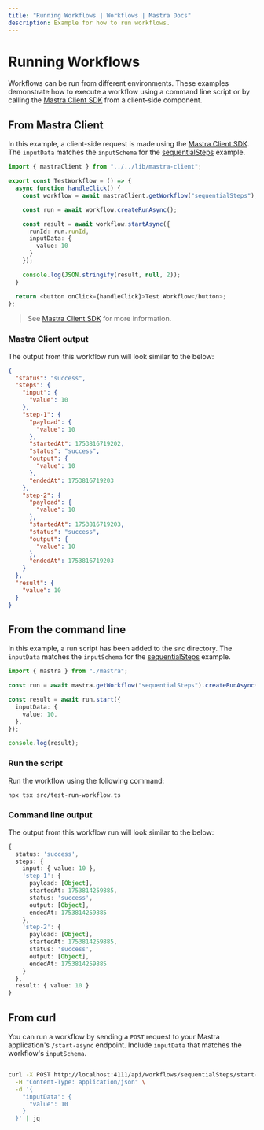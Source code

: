 ```yaml
---
title: "Running Workflows | Workflows | Mastra Docs"
description: Example for how to run workflows.
---
```


# Running Workflows

Workflows can be run from different environments. These examples demonstrate how to execute a workflow using a command line script or by calling the [Mastra Client SDK](../../docs/server-db/mastra-client.mdx) from a client-side component.

## From Mastra Client

In this example, a client-side request is made using the [Mastra Client SDK](../../docs/server-db/mastra-client.mdx). The `inputData` matches the `inputSchema` for the [sequentialSteps](./sequential-steps.mdx) example.

```typescript filename="src/components/test-run-workflow.tsx"
import { mastraClient } from "../../lib/mastra-client";

export const TestWorkflow = () => {
  async function handleClick() {
    const workflow = await mastraClient.getWorkflow("sequentialSteps");

    const run = await workflow.createRunAsync();

    const result = await workflow.startAsync({
      runId: run.runId,
      inputData: {
        value: 10
      }
    });

    console.log(JSON.stringify(result, null, 2));
  }

  return <button onClick={handleClick}>Test Workflow</button>;
};
```

> See [Mastra Client SDK](../../docs/server-db/mastra-client.mdx) for more information.

### Mastra Client output

The output from this workflow run will look similar to the below:

```json
{
  "status": "success",
  "steps": {
    "input": {
      "value": 10
    },
    "step-1": {
      "payload": {
        "value": 10
      },
      "startedAt": 1753816719202,
      "status": "success",
      "output": {
        "value": 10
      },
      "endedAt": 1753816719203
    },
    "step-2": {
      "payload": {
        "value": 10
      },
      "startedAt": 1753816719203,
      "status": "success",
      "output": {
        "value": 10
      },
      "endedAt": 1753816719203
    }
  },
  "result": {
    "value": 10
  }
}
```

## From the command line

In this example, a run script has been added to the `src` directory. The `inputData` matches the `inputSchema` for the [sequentialSteps](./sequential-steps.mdx) example.

```typescript filename="src/test-run-workflow.ts" showLineNumbers copy
import { mastra } from "./mastra";

const run = await mastra.getWorkflow("sequentialSteps").createRunAsync();

const result = await run.start({
  inputData: {
    value: 10,
  },
});

console.log(result);
```

### Run the script

Run the workflow using the following command:

```bash
npx tsx src/test-run-workflow.ts
```

### Command line output

The output from this workflow run will look similar to the below:

```typescript
{
  status: 'success',
  steps: {
    input: { value: 10 },
    'step-1': {
      payload: [Object],
      startedAt: 1753814259885,
      status: 'success',
      output: [Object],
      endedAt: 1753814259885
    },
    'step-2': {
      payload: [Object],
      startedAt: 1753814259885,
      status: 'success',
      output: [Object],
      endedAt: 1753814259885
    }
  },
  result: { value: 10 }
}
```

## From curl

You can run a workflow by sending a `POST` request to your Mastra application's `/start-async` endpoint. Include `inputData` that matches the workflow's `inputSchema`.

```bash

curl -X POST http://localhost:4111/api/workflows/sequentialSteps/start-async \
  -H "Content-Type: application/json" \
  -d '{
    "inputData": {
      "value": 10
    }
  }' | jq
```

